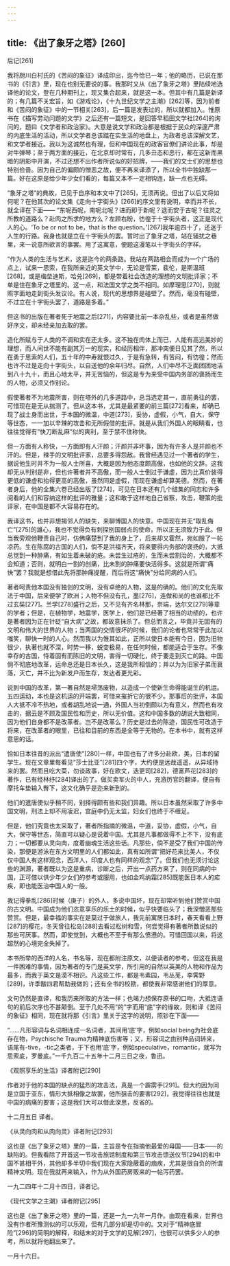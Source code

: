 ```yaml
---
---
---
```

title: 《出了象牙之塔》[260]
---




后记[261]


我将厨川白村氏的《苦闷的象征》译成印出，迄今恰已一年；他的略历，已说在那书的《引言》里，现在也别无要说的事。我那时又从《出了象牙之塔》里陆续地选译他的论文，登在几种期刊上，现又集合起来，就是这一本。但其中有几篇是新译的；有几篇不关宏旨，如《游戏论》，《十九世纪文学之主潮》[262]等，因为前者和《苦闷的象征》中的一节相关[263]，后一篇是发表过的，所以就都加入。惟原书在《描写劳动问题的文学》之后还有一篇短文，是回答早稻田文学社[264]的询问的，题曰《文学者和政治家》。大意是说文学和政治都是根据于民众的深邃严肃的内底生活的活动，所以文学者总该踏在实生活的地盘上，为政者总该深解文艺，和文学者接近。我以为这诚然也有理，但和中国现在的政客官僚们讲论此事，却是对牛弹琴；至于两方面的接近，在北京却时常有，几多丑态和恶行，都在这新而黑暗的阴影中开演，不过还想不出作者所说似的好招牌，——我们的文士们的思想也特别俭啬。因为自己的偏颇的憎恶之故，便不再来译添了，所以全书中独缺那一篇。好在这原是给少年少女们看的，每篇又本不一定相钩连，缺一点也无碍。

“象牙之塔”的典故，已见于自序和本文中了[265]，无须再说。但出了以后又将如何呢？在他其次的论文集《走向十字街头》[266]的序文里有说明，幸而并不长，就全译在下面—— “东呢西呢，南呢北呢？进而即于新呢？退而安于古呢？往灵之所教的道路么？赴肉之所求的地方么？左顾右盼，彷徨于十字街头者，这正是现代人的心。‘To be or not to be，that is the question。’[267]我年逾四十了，还迷于人生的行路。我身也就是立在十字街头的罢。暂时出了象牙之塔，站在骚扰之巷里，来一说意所欲言的事罢。用了这寓意，便题这漫笔以十字街头的字样。

“作为人类的生活与艺术，这是迄今的两条路。我站在两路相会而成为一个广场的点上，试来一思索，在我所亲近的英文学中，无论是雪莱，裴伦，是斯温班[268]，或是梅垒迪斯，哈兑[269]，都是带着社会改造的理想的文明批评家；不单是住在象牙之塔里的。这一点，和法国文学之类不相同。如摩理思[270]，则就照字面地走到街头发议论。有人说，现代的思想界是碰壁了。然而，毫没有碰壁，不过立在十字街头罢了，道路是多着。”

但这书的出版在著者死于地震之后[271]，内容要比前一本杂乱些，或者是虽然做好序文，却未经亲加去取的罢。

造化所赋与于人类的不调和实在还太多。这不独在肉体上而已，人能有高远美妙的理想，而人间世不能有副其万一的现实，和经历相伴，那冲突便日见其了然，所以在勇于思索的人们，五十年的中寿就恨过久，于是有急转，有苦闷，有彷徨；然而也许不过是走向十字街头，以自送他的余年归尽。自然，人们中尽不乏面团团地活到八十九十，而且心地太平，并无苦恼的，但这是专为来受中国内务部的褒扬而生的人物，必须又作别论。

假使著者不为地震所害，则在塔外的几多道路中，总当选定其一，直前勇往的罢，可惜现在是无从揣测了。但从这本书，尤其是最紧要的前三篇[272]看来，却确已现了战士身而出世，于本国的微温，中道[273]，妥协，虚假，小气，自大，保守等世态，一一加以辛辣的攻击和无所假借的批评。就是从我们外国人的眼睛看，也往往觉得有“快刀断乱麻”似的爽利，至于禁不住称快。

但一方面有人称快，一方面即有人汗颜；汗颜并非坏事，因为有许多人是并颜也不汗的。但是，辣手的文明批评家，总要多得怨敌。我曾经遇见过一个著者的学生，据说他生时并不为一般人士所喜，大概是因为他态度颇高傲，也如他的文辞。这我却无从判别是非，但也许著者并不高傲，而一般人士倒过于谦虚，因为比真价装得更低的谦虚和抬得更高的高傲，虽然同是虚假，而现在谦虚却算美德。然而，在著者身后，他的全集六卷已经出版了[274]，可见在日本还有几个结集的同志和许多阅看的人们和容纳这样的批评的雅量；这和敢于这样地自己省察，攻击，鞭策的批评家，在中国是都不大容易存在的。

我译这书，也并非想揭邻人的缺失，来聊博国人的快意。中国现在并无“取乱侮亡”[275]的雄心，我也不觉得负有刺探别国弱点的使命，所以正无须致力于此。但当我旁观他鞭责自己时，仿佛痛楚到了我的身上了，后来却又霍然，宛如服了一帖凉药。生在陈腐的古国的人们，倘不是洪福齐天，将来要得内务部的褒扬的，大抵总觉到一种肿痛，有如生着未破的疮。未尝生过疮的，生而未尝割治的，大概都不会知道；否则，就明白一割的创痛，比未割的肿痛要快活得多。这就是所谓“痛快”罢？我就是想借此先将那肿痛提醒，而后将这“痛快”分给同病的人们。

著者呵责他本国没有独创的文明，没有卓绝的人物，这是的确的。他们的文化先取法于中国，后来便学了欧洲；人物不但没有孔，墨[276]，连做和尚的也谁都比不过玄奘[277]。兰学[278]盛行之后，又不见有齐名林那，奈端，达尔文[279]等辈的学者；但是，在植物学，地震学，医学上，他们是已经著了相当的功绩的，也许是著者因为正在针砭“自大病”之故，都故意抹杀了。但总而言之，毕竟并无固有的文明和伟大的世界的人物；当两国的交情很坏的时候，我们的论者也常常于此加以嗤笑，聊快一时的人心。然而我以为惟其如此，正所以使日本能有今日，因为旧物很少，执著也就不深，时势一移，蜕变极易，在任何时候，都能适合于生存。不像幸存的古国，恃着固有而陈旧的文明，害得一切硬化，终于要走到灭亡的路。中国倘不彻底地改革，运命总还是日本长久，这是我所相信的；并以为为旧家子弟而衰落，灭亡，并不比为新发户而生存，发达者更光彩。

说到中国的改革，第一著自然是埽荡废物，以造成一个使新生命得能诞生的机运。五四运动，本也是这机运的开端罢，可惜来摧折它的很不少。那事后的批评，本国人大抵不冷不热地，或者胡乱地说一通，外国人当初倒颇以为有意义，然而也有攻击的，据云是不顾及国民性和历史，所以无价值。这和中国多数的胡说大致相同，因为他们自身都不是改革者。岂不是改革么？历史是过去的陈迹，国民性可改造于将来，在改革者的眼里，已往和目前的东西是全等于无物的。在本书中，就有这样意思的话。

恰如日本往昔的派出“遣唐使”[280]一样，中国也有了许多分赴欧，美，日本的留学生。现在文章里每看见“莎士比亚”[281]四个字，大约便是远哉遥遥，从异域持来的罢。然而且吃大菜，勿谈政事，好在欧文，迭更司[282]，德富芦花[283]的著作，已有经林纾[284]译出的了。做买卖军火的中人，充游历官的翻译，便自有摩托车垫输入臀下，这文化确乎是迩来新到的。

他们的遣唐使似乎稍不同，别择得颇有些和我们异趣。所以日本虽然采取了许多中国文明，刑法上却不用凌迟，宫庭中仍无太监，妇女们也终于不缠足。

但是，他们究竟也太采取了，著者所指摘的微温，中道，妥协，虚假，小气，自大，保守等世态，简直可以疑心是说着中国。尤其是凡事都做得不上不下，没有底力；一切都要从灵向肉，度着幽魂生活这些话。凡那些，倘不是受了我们中国的传染，那便是游泳在东方文明里的人们都如此，真有如所谓“把好花来比美人，不仅仅中国人有这样观念，西洋人，印度人也有同样的观念”了。但我们也无须讨论这些的渊源，著者既以为这是重病，诊断之后，开出一点药方来了，则在同病的中国，正可借以供少年少女们的参考或服用，也如金鸡纳霜[285]既能医日本人的疟疾，即也能医治中国人的一般。

我记得拳乱[286]时候（庚子）的外人，多说中国坏，现在却常听到他们赞赏中国的古文明。中国成为他们恣意享乐的乐土的时候，似乎快要临头了；我深憎恶那些赞赏。但是，最幸福的事实在是莫过于做旅人，我先前寓居日本时，春天看看上野[287]的樱花，冬天曾往松岛[288]去看过松树和雪，何尝觉得有著者所数说似的那些可厌事。然而，即使觉到，大概也不至于有那么愤懑的。可惜回国以来，将这超然的心境完全失掉了。

本书所举的西洋的人名，书名等，现在都附注原文，以便读者的参考。但这在我是一件困难的事情，因为著者的专门是英文学，所引用的自然以英美的人物和作品为最多，而我于英文是漠不相识。凡这些工作，都是韦素园，韦丛芜，李霁野[289]，许季黻四君帮助我做的；还有全书的校勘，都使我非常感谢他们的厚意。

文句仍然是直译，和我历来所取的方法一样；也竭力想保存原书的口吻，大抵连语句的前后次序也不甚颠倒。至于几处不用“的”字而用“底”字的缘故，则和译《苦闷的象征》相同，现在就将那《引言》里关于这字的说明，照钞在下面——

“……凡形容词与名词相连成一名词者，其间用‘底’字，例如social being为社会底存在物，Psychische Trauma为精神底伤害等；又，形容词之由别种品词转来，语尾有-tive，-tic之类者，于下也用‘底’字，例如speculative，romantic，就写为思索底，罗曼底。”一千九百二十五年十二月三日之夜，鲁迅。





《观照享乐的生活》译者附记[290]


作者对于他的本国的缺点的猛烈的攻击法，真是一个霹雳手[291]。但大约因为同是立国于亚东，情形大抵相像之故罢，他所狙击的要害[292]，我觉得往往也就是中国的病痛的要害；这是我们大可以借此深思，反省的。

十二月五日 译者。





《从灵向肉和从肉向灵》译者附记[293]


这也是《出了象牙之塔》里的一篇，主旨是专在指摘他最爱的母国——日本——的缺陷的。但我看除了开首这一节攻击旅馆制度和第三节攻击馈送仪节[294]的和中国不甚相干外，其他却多半切中我们现在大家隐蔽着的痼疾，尤其是很自负的所谓精神文明。现在我就再来输入，作为从外国药房贩来的一帖泻药罢。

一九二四年十二月十四日，译者记。





《现代文学之主潮》译者附记[295]


这也是《出了象牙之塔》里的一篇，还是一九一九年一月作。由现在看来，世界也没有作者所豫测似的可以乐观，但有几部分却是切中的。又对于“精神底冒险”[296]的简明的解释，和结末的对于文学的见解[297]，也很可以供多少人的参考，所以就将他翻出来了。

一月十六日。